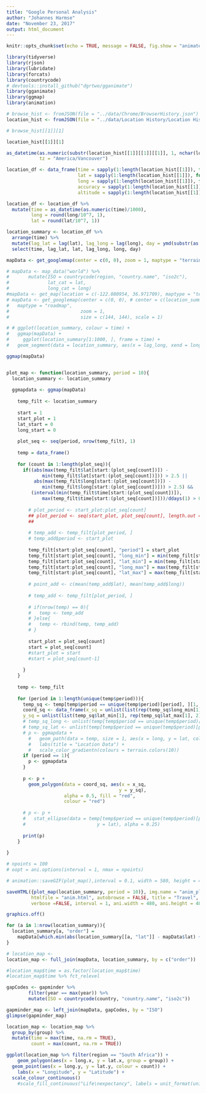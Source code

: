 ```yaml
---
title: "Google Personal Analysis"
author: "Johannes Harmse"
date: "November 23, 2017"
output: html_document
---
```


```r
knitr::opts_chunk$set(echo = TRUE, message = FALSE, fig.show = "animate")
```

```r
library(tidyverse)
library(rjson)
library(lubridate)
library(forcats)
library(countrycode)
# devtools::install_github("dgrtwo/gganimate")
library(gganimate)
library(ggmap)
library(animation)
```

```r
# browse_hist <- fromJSON(file = "../data/Chrome/BrowserHistory.json")
location_hist <- fromJSON(file = "../data/Location History/Location History.json")
```

```r
# browse_hist[[1]][1]
```

```r
location_hist[[1]][1]
```

```r
as_datetime(as.numeric(substr(location_hist[[1]][[1]][[1]], 1, nchar(location_hist[[1]][[1]][[1]])-3)), 
            tz = "America/Vancouver")
```

```r
location_df <- data_frame(time = sapply(1:length(location_hist[[1]]), function(x) location_hist[[1]][[x]]$timestampMs), 
                          lat = sapply(1:length(location_hist[[1]]), function(x) location_hist[[1]][[x]]$latitudeE7), 
                          long = sapply(1:length(location_hist[[1]]), function(x) location_hist[[1]][[x]]$longitudeE7), 
                          accuracy = sapply(1:length(location_hist[[1]]), function(x) location_hist[[1]][[x]]$accuracy), 
                          altitude = sapply(1:length(location_hist[[1]]), function(x) location_hist[[1]][[x]]$altitude))
```

```r
location_df <- location_df %>% 
  mutate(time = as_datetime(as.numeric(time)/1000), 
         long = round(long/10^7, 1), 
         lat = round(lat/10^7, 1))
```

```r
location_summary <- location_df %>% 
  arrange(time) %>% 
  mutate(lag_lat = lag(lat), lag_long = lag(long), day = ymd(substr(as.character(time), 1, 10))) %>% 
  select(time, lag_lat, lat, lag_long, long, day)
```

```r

mapData <- get_googlemap(center = c(0, 0), zoom = 1, maptype = "terrain", source = "google", size = c(360, 240), scale = 1)

# mapData <- map_data("world") %>%
# 		mutate(ISO = countrycode(region, "country.name", "iso2c"), 
# 		       lat_cat = lat, 
# 		       long_cat = long)
#mapData <- get_map(location = c(-122.080954, 36.971709), maptype = "terrain", source = "google", zoom = 14)
# mapData <- get_googlemap(center = c(0, 0), # center = c(location_summary$lag_long[[2]], location_summary$lag_lat[[2]]), 
#   maptype = "roadmap", 
#                          zoom = 1, 
#                          size = c(144, 144), scale = 1)

# # ggplot(location_summary, colour = time) + 
#   ggmap(mapData) + 
#     ggplot(location_summary[1:1000, ], frame = time) + 
#   geom_segment(data = location_summary, aes(x = lag_long, xend = long, y = lag_lat, yend = lat, colour = time))

ggmap(mapData)



```

```r
plot_map <- function(location_summary, period = 10){
  location_summary <- location_summary
  
  ggmapdata <- ggmap(mapData)
    
    temp_filt <- location_summary
  
    start = 1
    start_plot = 1
    lat_start = 0
    long_start = 0
     
    plot_seq <- seq(period, nrow(temp_filt), 1)
    
    temp = data_frame()
    
    for (count in 1:length(plot_seq)){
      if((abs(max(temp_filt$lat[start:(plot_seq[count])]) - 
             min(temp_filt$lat[start:(plot_seq[count])])) > 2.5 || 
          abs(max(temp_filt$long[start:(plot_seq[count])]) - 
             min(temp_filt$long[start:(plot_seq[count])])) > 2.5) && 
         (interval(min(temp_filt$time[start:(plot_seq[count])]),  
             max(temp_filt$time[start:(plot_seq[count])]))/ddays(1) > 0)){
        
        # plot_period <- start_plot:plot_seq[count]
        ## plot_period <- seq(start_plot, plot_seq[count], length.out = ifelse(plot_seq[count] - start > 5, 5, 
        ##                                                                   plot_seq[count] - start))  
        
        # temp_add <- temp_filt[plot_period, ]
        # temp_add$period <- start_plot
        
        temp_filt[start:plot_seq[count], "period"] = start_plot
        temp_filt[start:plot_seq[count], "long_min"] = min(temp_filt[start:plot_seq[count], "long"])
        temp_filt[start:plot_seq[count], "lat_min"] = min(temp_filt[start:plot_seq[count], "lat"])
        temp_filt[start:plot_seq[count], "long_max"] = max(temp_filt[start:plot_seq[count], "long"])
        temp_filt[start:plot_seq[count], "lat_max"] = max(temp_filt[start:plot_seq[count], "lat"])
        
        # point_add <- c(mean(temp_add$lat), mean(temp_add$long))
        
        # temp_add <- temp_filt[plot_period, ]
        
        # if(nrow(temp) == 0){
        #   temp <- temp_add
        # }else{
        #   temp <- rbind(temp, temp_add)
        # }
        
        start_plot = plot_seq[count]
        start = plot_seq[count]
        #start_plot = start
        #start = plot_seq[count-1]
        
      }
    }
    
    temp <- temp_filt
    
    for (period in 1:length(unique(temp$period))){
      temp_sq <- temp[temp$period == unique(temp$period)[period], ][1, ]
      coord_sq <- data_frame(x_sq = unlist(list(rep(temp_sq$long_min[1], 2), rep(temp_sq$long_max[1], 2))), 
      y_sq = unlist(list(temp_sq$lat_min[1], rep(temp_sq$lat_max[1], 2), temp_sq$lat_min[1])))
      # temp_sq_long <- unlist(temp[temp$period == unique(temp$period)[period], c("long_min", "long_max")])
      # temp_sq_lat <- unlist(temp[temp$period == unique(temp$period)[period], c("long_min", "long_max")])
      # p <- ggmapdata + 
        #   geom_path(data = temp, size = 1, aes(x = long, y = lat, colour = time)) + 
        #   labs(title = "Location Data") + 
        #   scale_color_gradientn(colours = terrain.colors(10))
      if (period == 1){
        p <- ggmapdata
      }
      
      p <- p + 
        geom_polygon(data = coord_sq, aes(x = x_sq, 
                                         y = y_sq), 
                     alpha = 0.5, fill = "red", 
                     colour = "red")
      
      # p <- p + 
      #   stat_ellipse(data = temp[temp$period == unique(temp$period)[period], ], aes(x = long, 
      #                          y = lat), alpha = 0.25)
      
      print(p)
    }
    
}
```

```r
# npoints = 100
# oopt = ani.options(interval = 1, nmax = npoints)

# animation::saveGIF(plot_map(),interval = 0.1, width = 580, height = 400)

saveHTML({plot_map(location_summary, period = 10)}, img.name = "anim_plot", imgdir = "anim_dir", 
         htmlfile = "anim.html", autobrowse = FALSE, title = "Travel", 
         verbose =FALSE, interval = 1, ani.width = 480, ani.height = 480)

graphics.off()

```

```r

for (a in 1:nrow(location_summary)){
  location_summary[a, "order"] = 
    mapData[which.min(abs(location_summary[[a, "lat"]] - mapData$lat) + abs(location_summary[[a, "long"]] - mapData$long)), "order"]
}
```

```r
# location_map <- 
location_map <- full_join(mapData, location_summary, by = c("order"))
```

```r
#location_map$time = as.factor(location_map$time)
#location_map$time %>% fct_relevel
```

```r
gapCodes <- gapminder %>%
		filter(year == max(year)) %>%
		mutate(ISO = countrycode(country, "country.name", "iso2c"))

gapminder_map <- left_join(mapData, gapCodes, by = "ISO")
glimpse(gapminder_map)
```

```r
location_map <- location_map %>% 
  group_by(group) %>% 
  mutate(time = max(time, na.rm = TRUE), 
         count = max(count, na.rm = TRUE))
```

```r
ggplot(location_map %>% filter(region == "South Africa")) + 
	geom_polygon(aes(x = long.x, y = lat.x, group = group)) + 
  geom_point(aes(x = long.y, y = lat.y, colour = count)) + 
	labs(x = "Longitude", y = "Latitude") + 
  scale_colour_continuous()
	#scale_fill_continuous("Life\nexpectancy", labels = unit_format(unit = "years"))
```







